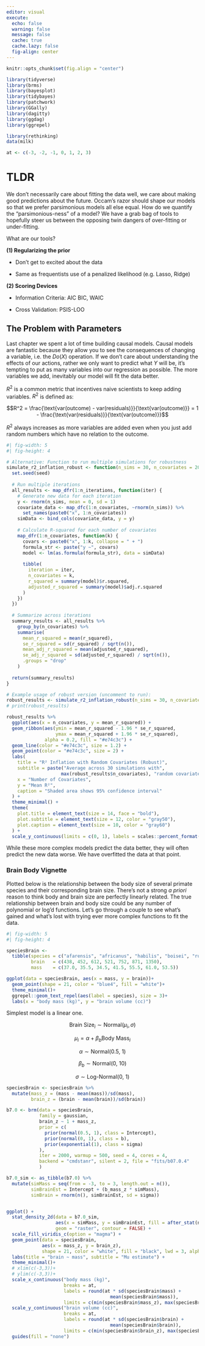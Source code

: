 ```yaml
---
editor: visual
execute:
  echo: false
  warning: false
  message: false
  cache: true
  cache.lazy: false
  fig-align: center
---
```

```r
knitr::opts_chunk$set(fig.align = "center")

library(tidyverse)
library(brms)
library(bayesplot)
library(tidybayes)
library(patchwork)
library(GGally)
library(dagitty)
library(ggdag)
library(ggrepel)

library(rethinking)
data(milk)

at <- c(-3, -2, -1, 0, 1, 2, 3)
```

# TLDR

We don't necessarily care about fitting the data well, we care about making good predictions about the future. Occam's razor should shape our models so that we prefer parsimonious models all else equal. How do we quantify the "parsimonious-ness" of a model? We have a grab bag of tools to hopefully steer us between the opposing twin dangers of over-fitting or under-fitting.

What are our tools? 

**(1) Regularizing the prior**

- Don't get to excited about the data

- Same as frequentists use of a penalized likelihood (e.g. Lasso, Ridge) 

**(2) Scoring Devices**

- Information Criteria: AIC BIC, WAIC

- Cross Validation: PSIS-LOO

## The Problem with Parameters

Last chapter we spent a lot of time building causal models. Causal models are fantastic because they allow you to see the consequences of changing a variable, i.e. the $Do(X)$ operation. If we don't care about understanding the effects of our actions, rather we only want to predict what $Y$ will be, it's tempting to put as many variables into our regression as possible. The more variables we add, inevitably our model will fit the data better.

$R^2$ is a common metric that incentives naive scientists to keep adding variables. $R^2$ is defined as:

$$R^2 = \frac{\text{var(outcome) - var(residuals)}}{\text{var(outcome)}} = 1 - \frac{\text{var(residuals)}}{\text{var(outcome)}}$$

$R^2$ always increases as more variables are added even when you just add random numbers which have no relation to the outcome.

```r
#| fig-width: 5
#| fig-height: 4

# Alternative: Function to run multiple simulations for robustness
simulate_r2_inflation_robust <- function(n_sims = 30, n_covariates = 20, n_iterations = 100, seed = 123) {
  set.seed(seed)
  
  # Run multiple iterations
  all_results <- map_dfr(1:n_iterations, function(iter) {
    # Generate new data for each iteration
    y <- rnorm(n_sims, mean = 0, sd = 1)
    covariate_data <- map_dfc(1:n_covariates, ~rnorm(n_sims)) %>%
      set_names(paste0("x", 1:n_covariates))
    simData <- bind_cols(covariate_data, y = y)
    
    # Calculate R-squared for each number of covariates
    map_dfr(1:n_covariates, function(k) {
      covars <- paste0("x", 1:k, collapse = " + ")
      formula_str <- paste("y ~", covars)
      model <- lm(as.formula(formula_str), data = simData)
      
      tibble(
        iteration = iter,
        n_covariates = k,
        r_squared = summary(model)$r.squared,
        adjusted_r_squared = summary(model)$adj.r.squared
      )
    })
  })
  
  # Summarize across iterations
  summary_results <- all_results %>%
    group_by(n_covariates) %>%
    summarise(
      mean_r_squared = mean(r_squared),
      se_r_squared = sd(r_squared) / sqrt(n()),
      mean_adj_r_squared = mean(adjusted_r_squared),
      se_adj_r_squared = sd(adjusted_r_squared) / sqrt(n()),
      .groups = "drop"
    )
  
  return(summary_results)
}

# Example usage of robust version (uncomment to run):
robust_results <- simulate_r2_inflation_robust(n_sims = 30, n_covariates = 30, n_iterations = 30)
# print(robust_results)

robust_results %>%
  ggplot(aes(x = n_covariates, y = mean_r_squared)) +
  geom_ribbon(aes(ymin = mean_r_squared - 1.96 * se_r_squared,
                  ymax = mean_r_squared + 1.96 * se_r_squared),
              alpha = 0.2, fill = "#e74c3c") +
  geom_line(color = "#e74c3c", size = 1.2) +
  geom_point(color = "#e74c3c", size = 2) +
  labs(
    title = "R² Inflation with Random Covariates (Robust)",
    subtitle = paste("Average across 30 simulations with", 
                    max(robust_results$n_covariates), "random covariates"),
    x = "Number of Covariates",
    y = "Mean R²",
    caption = "Shaded area shows 95% confidence interval"
  ) +
  theme_minimal() +
  theme(
    plot.title = element_text(size = 14, face = "bold"),
    plot.subtitle = element_text(size = 12, color = "gray50"),
    plot.caption = element_text(size = 10, color = "gray60")
  ) +
  scale_y_continuous(limits = c(0, 1), labels = scales::percent_format())
```

While these more complex models predict the data better, they will often predict the new data worse. We have overfitted the data at that point.

### Brain Body Vignette

Plotted below is the relationship between the body size of several primate species and their corresponding brain size. There's not a strong *a priori* reason to think body and brain size are perfectly linearly related. The true relationship between brain and body size could be any number of polynomial or log'd functions. Let's go through a couple to see what's gained and what's lost with trying ever more complex functions to fit the data.

```r
#| fig-width: 5
#| fig-height: 4

speciesBrain <- 
  tibble(species = c("afarensis", "africanus", "habilis", "boisei", "rudolfensis", "ergaster", "sapiens"), 
         brain   = c(438, 452, 612, 521, 752, 871, 1350), 
         mass    = c(37.0, 35.5, 34.5, 41.5, 55.5, 61.0, 53.5))

ggplot(data = speciesBrain, aes(x = mass, y = brain))+
  geom_point(shape = 21, color = "blue4", fill = "white")+
  theme_minimal()+
  ggrepel::geom_text_repel(aes(label = species), size = 3)+
  labs(x = "body mass (kg)", y = "brain volume (cc)")
```

Simplest model is a linear one. 

$$\text{Brain Size}_i \sim \text{Normal}(\mu_i, \sigma)$$

$$\mu_i = \alpha + \beta_b\text{Body Mass}_i$$

$$\alpha \sim \text{Normal(0.5,  1)}$$

$$\beta_b \sim \text{Normal(0,  10)}$$

$$\sigma \sim \text{Log-Normal(0,  1)}$$

```r
speciesBrain <- speciesBrain %>% 
  mutate(mass_z = (mass - mean(mass))/sd(mass),
         brain_z = (brain - mean(brain))/sd(brain))

b7.0 <- brm(data = speciesBrain,
            family = gaussian,
            brain_z ~ 1 + mass_z,
            prior = c(
              prior(normal(0.5, 1), class = Intercept),
              prior(normal(0, 1), class = b),
              prior(exponential(1), class = sigma)
            ),
            iter = 2000, warmup = 500, seed = 4, cores = 4,
            backend = "cmdstanr", silent = 2, file = "fits/b07.0.4"
            )

b7.0_sim <- as_tibble(b7.0) %>% 
  mutate(simMass = seq(from = -3, to = 3, length.out = n()),
         simBrainEst = Intercept + (b_mass_z * simMass),
         simBrain = rnorm(n(), simBrainEst, sd = sigma))


ggplot() +
  stat_density_2d(data = b7.0_sim, 
                  aes(x = simMass, y = simBrainEst, fill = after_stat(ndensity)),
                  geom = "raster", contour = FALSE) +
  scale_fill_viridis_c(option = "magma") +
  geom_point(data = speciesBrain,
             aes(x = mass_z, y = brain_z), 
             shape = 21, color = "white", fill = "black", lwd = 3, alpha = .8)+
  labs(title = "brain ~ mass", subtitle = "Mu estimate") +
  theme_minimal()+
  # xlim(c(-3,3))+
  # ylim(c(-3,3))+
  scale_x_continuous("body mass (kg)",
                     breaks = at,
                     labels = round(at * sd(speciesBrain$mass) +
                                      mean(speciesBrain$mass)),
                     limits = c(min(speciesBrain$mass_z), max(speciesBrain$mass_z))* 1.5 * sd(speciesBrain$brain_z)) +
  scale_y_continuous("brain volume (cc)",
                     breaks = at,
                     labels = round(at * sd(speciesBrain$brain) +
                                      mean(speciesBrain$brain)),
                     limits = c(min(speciesBrain$brain_z), max(speciesBrain$brain_z)) * 1.5 * sd(speciesBrain$brain_z))+
  guides(fill = "none")


```

